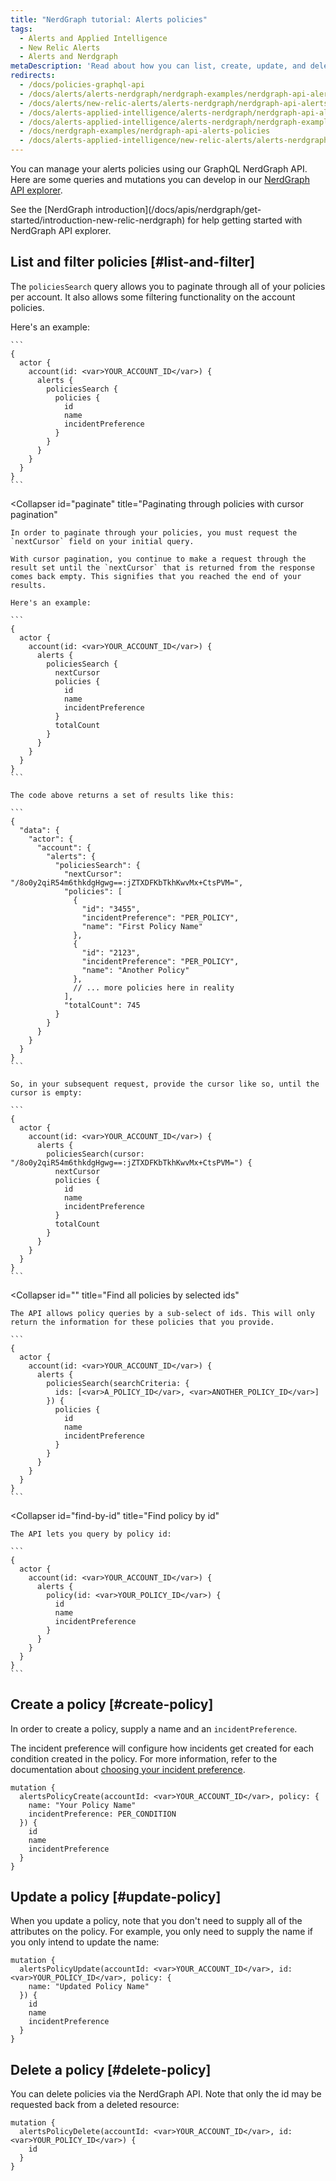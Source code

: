 ```yaml
---
title: "NerdGraph tutorial: Alerts policies"
tags:
  - Alerts and Applied Intelligence
  - New Relic Alerts
  - Alerts and Nerdgraph
metaDescription: 'Read about how you can list, create, update, and delete policies using the NerdGraph API.'
redirects:
  - /docs/policies-graphql-api
  - /docs/alerts/alerts-nerdgraph/nerdgraph-examples/nerdgraph-api-alerts-policies
  - /docs/alerts/new-relic-alerts/alerts-nerdgraph/nerdgraph-api-alerts-policies
  - /docs/alerts-applied-intelligence/alerts-nerdgraph/nerdgraph-api-alerts-policies
  - /docs/alerts-applied-intelligence/alerts-nerdgraph/nerdgraph-examples/nerdgraph-api-alerts-policies
  - /docs/nerdgraph-examples/nerdgraph-api-alerts-policies
  - /docs/alerts-applied-intelligence/new-relic-alerts/alerts-nerdgraph/nerdgraph-api-alerts-policies
---
```


You can manage your alerts policies using our GraphQL NerdGraph API. Here are some queries and mutations you can develop in our [NerdGraph API explorer](https://api.newrelic.com/graphiql).

<Callout variant="tip">
  See the [NerdGraph introduction](/docs/apis/nerdgraph/get-started/introduction-new-relic-nerdgraph) for help getting started with NerdGraph API explorer.
</Callout>

## List and filter policies [#list-and-filter]

The `policiesSearch` query allows you to paginate through all of your policies per account. It also allows some filtering functionality on the account policies.

<CollapserGroup>
  <Collapser
    id="list-all-policies"
    title="Listing all policies for an account"
  >
    Here's an example:

    ```
    {
      actor {
        account(id: <var>YOUR_ACCOUNT_ID</var>) {
          alerts {
            policiesSearch {
              policies {
                id
                name
                incidentPreference
              }
            }
          }
        }
      }
    }
    ```
  </Collapser>

  <Collapser
    id="paginate"
    title="Paginating through policies with cursor pagination"
  >
    In order to paginate through your policies, you must request the `nextCursor` field on your initial query.

    With cursor pagination, you continue to make a request through the result set until the `nextCursor` that is returned from the response comes back empty. This signifies that you reached the end of your results.

    Here's an example:

    ```
    {
      actor {
        account(id: <var>YOUR_ACCOUNT_ID</var>) {
          alerts {
            policiesSearch {
              nextCursor
              policies {
                id
                name
                incidentPreference
              }
              totalCount
            }
          }
        }
      }
    }
    ```

    The code above returns a set of results like this:

    ```
    {
      "data": {
        "actor": {
          "account": {
            "alerts": {
              "policiesSearch": {
                "nextCursor": "/8o0y2qiR54m6thkdgHgwg==:jZTXDFKbTkhKwvMx+CtsPVM=",
                "policies": [
                  {
                    "id": "3455",
                    "incidentPreference": "PER_POLICY",
                    "name": "First Policy Name"
                  },
                  {
                    "id": "2123",
                    "incidentPreference": "PER_POLICY",
                    "name": "Another Policy"
                  },
                  // ... more policies here in reality
                ],
                "totalCount": 745
              }
            }
          }
        }
      }
    }
    ```

    So, in your subsequent request, provide the cursor like so, until the cursor is empty:

    ```
    {
      actor {
        account(id: <var>YOUR_ACCOUNT_ID</var>) {
          alerts {
            policiesSearch(cursor: "/8o0y2qiR54m6thkdgHgwg==:jZTXDFKbTkhKwvMx+CtsPVM=") {
              nextCursor
              policies {
                id
                name
                incidentPreference
              }
              totalCount
            }
          }
        }
      }
    }
    ```
  </Collapser>

  <Collapser
    id=""
    title="Find all policies by selected ids"
  >
    The API allows policy queries by a sub-select of ids. This will only return the information for these policies that you provide.

    ```
    {
      actor {
        account(id: <var>YOUR_ACCOUNT_ID</var>) {
          alerts {
            policiesSearch(searchCriteria: {
              ids: [<var>A_POLICY_ID</var>, <var>ANOTHER_POLICY_ID</var>]
            }) {
              policies {
                id
                name
                incidentPreference
              }
            }
          }
        }
      }
    }
    ```
  </Collapser>

  <Collapser
    id="find-by-id"
    title="Find policy by id"
  >
    The API lets you query by policy id:

    ```
    {
      actor {
        account(id: <var>YOUR_ACCOUNT_ID</var>) {
          alerts {
            policy(id: <var>YOUR_POLICY_ID</var>) {
              id
              name
              incidentPreference
            }
          }
        }
      }
    }
    ```
  </Collapser>
</CollapserGroup>

## Create a policy [#create-policy]

In order to create a policy, supply a name and an `incidentPreference`.

The incident preference will configure how incidents get created for each condition created in the policy. For more information, refer to the documentation about [choosing your incident preference](https://docs.newrelic.com/docs/alerts/new-relic-alerts/configuring-alert-policies/specify-when-new-relic-creates-incidents).

```
mutation {
  alertsPolicyCreate(accountId: <var>YOUR_ACCOUNT_ID</var>, policy: {
    name: "Your Policy Name"
    incidentPreference: PER_CONDITION
  }) {
    id
    name
    incidentPreference
  }
}
```

## Update a policy [#update-policy]

When you update a policy, note that you don't need to supply all of the attributes on the policy. For example, you only need to supply the name if you only intend to update the name:

```
mutation {
  alertsPolicyUpdate(accountId: <var>YOUR_ACCOUNT_ID</var>, id: <var>YOUR_POLICY_ID</var>, policy: {
    name: "Updated Policy Name"
  }) {
    id
    name
    incidentPreference
  }
}
```

## Delete a policy [#delete-policy]

You can delete policies via the NerdGraph API. Note that only the id may be requested back from a deleted resource:

```
mutation {
  alertsPolicyDelete(accountId: <var>YOUR_ACCOUNT_ID</var>, id: <var>YOUR_POLICY_ID</var>) {
    id
  }
}
```
